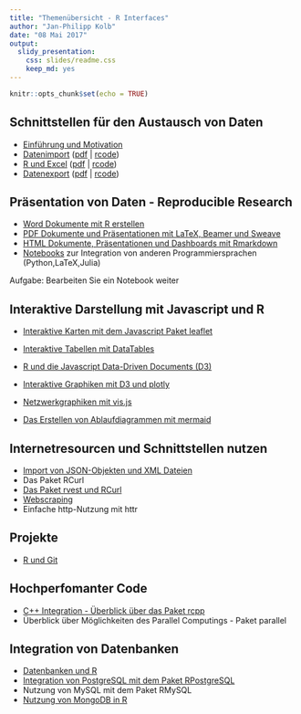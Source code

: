 ```yaml
---
title: "Themenübersicht - R Interfaces"
author: "Jan-Philipp Kolb"
date: "08 Mai 2017"
output: 
  slidy_presentation: 
    css: slides/readme.css
    keep_md: yes
---
```


```r
knitr::opts_chunk$set(echo = TRUE)
```


## Schnittstellen für den Austausch von Daten

- [Einführung und Motivation](https://github.com/Japhilko/RInterfaces/blob/master/slides/Intro.Rmd)
- [Datenimport](slides/Datenimport.md) ([pdf](slides/Datenimport.pdf) | [rcode](slides/Datenimport.R))
- [R und Excel](slides/Rexcel.md) ([pdf](Rexcel.pdf) | [rcode](slides/Rexcel.R))
- [Datenexport](slides/Datenexport.md) ([pdf](slides/Datenexport.pdf) | [rcode](slides/Datenexport.R)) 


## Präsentation von Daten - Reproducible Research

- [Word Dokumente mit R erstellen](slides/R2word.Rmd)
-	[PDF Dokumente und Präsentationen mit LaTeX, Beamer und Sweave](slides/R2pdf.Rmd)
-	[HTML Dokumente, Präsentationen und Dashboards mit Rmarkdown](slides/Rmarkdown.Rmd)
- [Notebooks](slides/Notebooks.Rmd) zur Integration von anderen Programmiersprachen (Python,LaTeX,Julia)

Aufgabe: Bearbeiten Sie ein Notebook weiter

## Interaktive Darstellung mit Javascript und R

-	[Interaktive Karten mit dem Javascript Paket leaflet](https://github.com/Japhilko/RInterfaces/blob/master/slides/leaflet.md)
-	[Interaktive Tabellen mit DataTables](https://github.com/Japhilko/RInterfaces/blob/master/slides/DataTables.md)
-	[R und die Javascript Data-Driven Documents (D3)](https://github.com/Japhilko/RInterfaces/blob/master/slides/D3.md)

-	[Interaktive Graphiken mit D3 und plotly](https://github.com/Japhilko/RInterfaces/blob/master/slides/plotly.md)

-	[Netzwerkgraphiken mit vis.js](https://github.com/Japhilko/RInterfaces/blob/master/slides/visNetwork.md)
-	[Das Erstellen von Ablaufdiagrammen mit mermaid](https://github.com/Japhilko/RInterfaces/blob/master/slides/mermaid.md)



## Internetresourcen und Schnittstellen nutzen

-	[Import von JSON-Objekten und XML Dateien](slides/rapis.Rmd)
-	Das Paket RCurl
- [Das Paket rvest und RCurl](slides/rvest.Rmd)
- [Webscraping](https://github.com/Japhilko/RInterfaces/blob/master/slides/Webscraping.md)
- Einfache http-Nutzung mit httr


## Projekte 

- [R und Git](slides/Rgit.Rmd)

## Hochperfomanter Code

-	[C++ Integration - Überblick über das Paket rcpp](https://github.com/Japhilko/RInterfaces/blob/master/slides/rcpp.md)
-	Überblick über Möglichkeiten des Parallel Computings - Paket parallel

## Integration von Datenbanken

- [Datenbanken und R]()
-	[Integration von PostgreSQL mit dem Paket 
RPostgreSQL](https://github.com/Japhilko/RInterfaces/blob/master/slides/RPostgreSQL.Rmd)
-	Nutzung von MySQL mit dem Paket RMySQL
-	[Nutzung von MongoDB in R](https://github.com/Japhilko/RInterfaces/blob/master/slides/Rmongodb.md)




